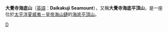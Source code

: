 {{Infobox Seamount 
 | Name     =大覺寺海底山
 | Depth    ={{convert|1000|m|ft|0|abbr=on}}
 | Height    ={{convert|4000|m|in|0|abbr=on}}
 | Map     =[[File:EmperorSeamounts.jpg|305px]]
 | Map caption =
 | Summit area ={{convert|30|km|mi|0|abbr=on}} 直径
 | Location   =[[太平洋|太平洋]]中部
 | Group    =[[夏威夷－皇帝海山鏈|夏威夷－皇帝海山鏈]] 
 | Coordinates ={{coord|32|5.00|N|172|18|E|display=inline,title}}
 | Country   =
 | Type     =[[海底平頂山|海底平頂山]]
 | Volcanic group=[[夏威夷－皇帝海山鏈|夏威夷－皇帝海山鏈]]
 | Age     =43百万年
 | Last eruption=
 | Discovered  =
 | Discovered by=
 | First visit =
 | Translation =
 | Language   =
 | Pronunciation=
 | Photo    =
 | Photo caption=
}}

'''大覺寺海底山'''（[[英語|英語]]：'''Daikakuji Seamount'''），又稱'''大覺寺海底平頂山'''，是一座位於[[太平洋|太平洋]][[夏威夷－皇帝海山鏈|夏威夷－皇帝海山鏈]]的[[海底平頂山|海底平頂山]]。

{{Hawaiian volcanism}}

[[Category:死火山|D]]